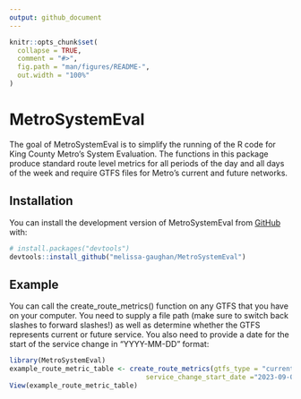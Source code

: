 ```yaml
---
output: github_document
---
```


<!-- README.md is generated from README.Rmd. Please edit that file -->

```r
knitr::opts_chunk$set(
  collapse = TRUE,
  comment = "#>",
  fig.path = "man/figures/README-",
  out.width = "100%"
)
```

# MetroSystemEval

The goal of MetroSystemEval is to simplify the running of the R code for King County Metro's System Evaluation. The functions in this package produce standard route level metrics for all periods of the day and all days of the week and require GTFS files for Metro's current and future networks.

## Installation

You can install the development version of MetroSystemEval from [GitHub](https://github.com/) with:

``` r
# install.packages("devtools")
devtools::install_github("melissa-gaughan/MetroSystemEval")
```

## Example

You can call the  create_route_metrics() function on any GTFS that you have on your computer. You need to supply a file path (make sure to switch back slashes to forward slashes!) as well as determine whether the GTFS represents current or future service. You also need to provide a date for the start of the service change in "YYYY-MM-DD" format:

```r
library(MetroSystemEval)
example_route_metric_table <- create_route_metrics(gtfs_type = "current", gtfs_path = fs::path_package("extdata", "233_gtfs.zip", package = "MetroSystemEval"),
                                  service_change_start_date ="2023-09-02")
View(example_route_metric_table)
```
